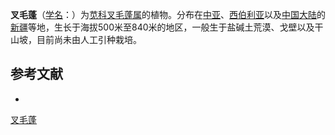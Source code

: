 {{Speciesbox
| name = 叉毛蓬
| status = 
| status_system = 
| image = 
| genus = Petrosimonia
| species = sibirica
| authority = (Pall.) Bunge
}}

'''叉毛蓬'''（[[学名|学名]]：{{lang|la|''Petrosimonia sibirica''}}）为[[苋科|苋科]][[叉毛蓬属|叉毛蓬属]]的植物。分布在[[中亚|中亚]]、[[西伯利亚|西伯利亚]]以及[[中国大陆|中国大陆]]的[[新疆|新疆]]等地，生长于海拔500米至840米的地区，一般生于盐碱土荒漠、戈壁以及干山坡，目前尚未由人工引种栽培。

== 参考文献 ==
<div class="references-small">
* {{cite web| url =http://www.bioinfo.cn/db05/KmzwSpecies.php?action=view&id=2762| title =叉毛蓬| work =《中国高等植物数据库全库》| publisher =中国科学院微生物研究所| author =昆明植物研究所| accessdate =2009-02-23| deadurl =yes| archiveurl =https://web.archive.org/web/20160305043524/http://www.bioinfo.cn/db05/KmzwSpecies.php?action=view&id=2762| archivedate =2016-03-05}}
</div>
{{Taxonbar|from=Q10911623}}

[[Category:叉毛蓬属|叉毛蓬]]


{{植物小作品}}